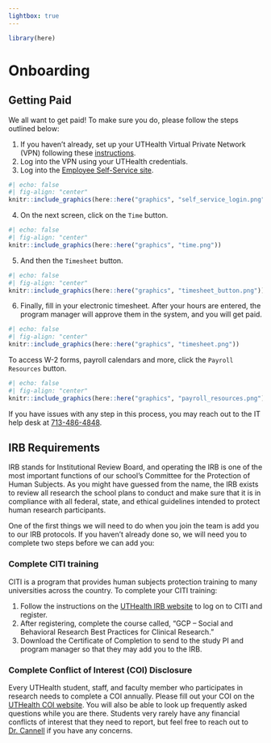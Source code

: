 ```yaml
---
lightbox: true
---
```


```r
library(here)
```

# Onboarding {#sec-onboarding}

## Getting Paid 
We all want to get paid! To make sure you do, please follow the steps outlined below:

  1.  If you haven't already, set up your UTHealth Virtual Private Network (VPN) following these [instructions](https://inside.uth.edu/itsecurity/secops/vpn/index.htm).
  2. Log into the VPN using your UTHealth credentials. 
  3. Log into the [Employee Self-Service site](https://hrms.uth.tmc.edu/hprd/signon.html).
```r
#| echo: false
#| fig-align: "center"
knitr::include_graphics(here::here("graphics", "self_service_login.png"))
```
  4. On the next screen, click on the `Time` button.
```r
#| echo: false
#| fig-align: "center"
knitr::include_graphics(here::here("graphics", "time.png"))
```
  5. And then the `Timesheet` button.
```r
#| echo: false
#| fig-align: "center"
knitr::include_graphics(here::here("graphics", "timesheet_button.png"))
```  
  6. Finally, fill in your electronic timesheet. After your hours are entered, the program manager will approve them in the system, and you will get paid. 
```r
#| echo: false
#| fig-align: "center"
knitr::include_graphics(here::here("graphics", "timesheet.png"))
``` 

To access W-2 forms, payroll calendars and more, click the `Payroll Resources` button.
```r
#| echo: false
#| fig-align: "center"
knitr::include_graphics(here::here("graphics", "payroll_resources.png"))
``` 

If you have issues with any step in this process, you may reach out to the IT help desk at [713-486-4848](tel:7134864848).

## IRB Requirements

IRB stands for Institutional Review Board, and operating the IRB is one of the most important functions of our school’s Committee for the Protection of Human Subjects. As you might have guessed from the name, the IRB exists to review all research the school plans to conduct and make sure that it is in compliance with all federal, state, and ethical guidelines intended to protect human research participants. 

One of the first things we will need to do when you join the team is add you to our IRB protocols. If you haven’t already done so, we will need you to complete two steps before we can add you: 

### Complete CITI training
CITI is a program that provides human subjects protection training to many universities across the country. To complete your CITI training: 

  1. Follow the instructions on the [UTHealth IRB website](https://www.uth.edu/cphs/for-researchers/training.htm#CITI) to log on to CITI and register. 
  2. After registering, complete the course called, “GCP – Social and Behavioral Research Best Practices for Clinical Research.” 
  3. Download the Certificate of Completion to send to the study PI and program manager so that they may add you to the IRB. 

### Complete Conflict of Interest (COI) Disclosure 
Every UTHealth student, staff, and faculty member who participates in research needs to complete a COI annually. Please fill out your COI on the [UTHealth COI website](https://inside.uth.edu/coi/financial-disclosures.htm). You will also be able to look up frequently asked questions while you are there. Students very rarely have any financial conflicts of interest that they need to report, but feel free to reach out to [Dr. Cannell](mailto:Michael.B.Cannell@uth.tmc.edu) if you have any concerns.  